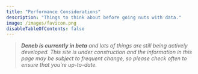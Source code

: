 ```yaml
---
title: "Performance Considerations"
description: "Things to think about before going nuts with data."
image: /images/favicon.png
disableTableOfContents: false
---
```



> _**Deneb is currently in beta** and lots of things are still being actively developed. This site is under construction and the information in this page may be subject to frequent change, so please check often to ensure that you're up-to-date._

<!--
-   You are applying changes as you type - this will cause frequent re-renders of the visual and a lot of data points can drag this down quite significantly. To mitigate, consider applying your changes manually by using the _Apply_ button or [Ctrl/Command + Enter].
-   You are producing SVG-based visualizations with a large amount of elements. To mitigate, consider sticking to SVG elements that consolidate multiple points into a single element, e.g. lines, or use Canvas rather than SVG to render your specification. -->
